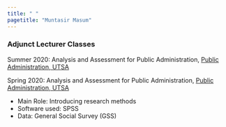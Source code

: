 ```yaml
---
title: " "
pagetitle: "Muntasir Masum"
---
```


<link rel="stylesheet" href="styles.css" type="text/css">
<link rel="stylesheet" href="academicicons/css/academicons.min.css"/>

### Adjunct Lecturer Classes

Summer 2020: Analysis and Assessment for Public Administration, [Public Administration, UTSA](https://hcap.utsa.edu/public-administration/)

Spring 2020: Analysis and Assessment for Public Administration, [Public Administration, UTSA](https://hcap.utsa.edu/public-administration/)

- Main Role: Introducing research methods
- Software used: SPSS
- Data: General Social Survey (GSS)